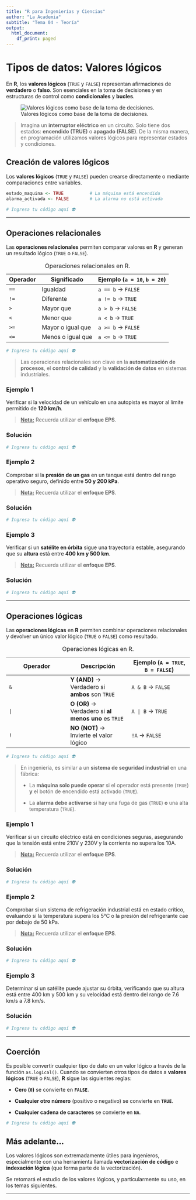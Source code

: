 ```yaml
---
title: "R para Ingenierías y Ciencias"
author: "La Academia"
subtitle: "Tema 04 - Teoría"
output:
  html_document:
    df_print: paged
---
```


# Tipos de datos: Valores lógicos

En **R**, los **valores lógicos** (`TRUE` y `FALSE`) representan afirmaciones de **verdadero** o **falso**. Son esenciales en la toma de decisiones y en estructuras de control como **condicionales** y **bucles**.

![Valores lógicos como base de la toma de decisiones.](https://github.com/aisacc/Programacion-R/blob/main/_Im%C3%A1genes/Tema%2004%20-%20Tipos%20de%20datos%20-%20Valores%20l%C3%B3gicos/1.png?raw=true)

> Imagina un **interruptor eléctrico** en un circuito. Solo tiene dos estados: **encendido (TRUE)** o **apagado (FALSE)**. De la misma manera, en programación utilizamos valores lógicos para representar estados y condiciones.

## Creación de valores lógicos

Los **valores lógicos** (`TRUE` y `FALSE`) pueden crearse directamente o mediante comparaciones entre variables.

``` r
estado_maquina <- TRUE          # La máquina está encendida
alarma_activada <- FALSE        # La alarma no está activada
```

```r
# Ingresa tu código aquí 👽
```

------------------------------------------------------------------------

## Operaciones relacionales

Las **operaciones relacionales** permiten comparar valores en **R** y generan un resultado lógico (`TRUE` o `FALSE`).

| Operador | Significado       | Ejemplo (`a = 10`, `b = 20`) |
|----------|-------------------|------------------------------|
| `==`     | Igualdad          | `a == b` → `FALSE`           |
| `!=`     | Diferente         | `a != b` → `TRUE`            |
| `>`      | Mayor que         | `a > b` → `FALSE`            |
| `<`      | Menor que         | `a < b` → `TRUE`             |
| `>=`     | Mayor o igual que | `a >= b` → `FALSE`           |
| `<=`     | Menos o igual que | `a <= b` → `TRUE`            |

: Operaciones relacionales en R.

```r
# Ingresa tu código aquí 👽
```

> Las operaciones relacionales son clave en la **automatización de procesos**, el **control de calidad** y la **validación de datos** en sistemas industriales.

### Ejemplo 1

Verificar si la velocidad de un vehículo en una autopista es mayor al límite permitido de **120 km/h**.

> [**Nota:**]{.underline} Recuerda utilizar el **enfoque EPS**.

### Solución

```r
# Ingresa tu código aquí 👽
```

### Ejemplo 2

Comprobar si la **presión de un gas** en un tanque está dentro del rango operativo seguro, definido entre **50 y 200 kPa**.

> [**Nota:**]{.underline} Recuerda utilizar el **enfoque EPS**.

### Solución

```r
# Ingresa tu código aquí 👽
```

### Ejemplo 3

Verificar si un **satélite en órbita** sigue una trayectoria estable, asegurando que su **altura** está entre **400 km y 500 km**.

> [**Nota:**]{.underline} Recuerda utilizar el **enfoque EPS**.

### Solución

```r
# Ingresa tu código aquí 👽
```

------------------------------------------------------------------------

## Operaciones lógicas

Las **operaciones lógicas** en **R** permiten combinar operaciones relacionales y devolver un único valor lógico (`TRUE` o `FALSE`) como resultado.

| Operador | Descripción | Ejemplo (`A = TRUE`, `B = FALSE`) |
|------------------------|------------------------|------------------------|
| `&` | **Y (AND)** → Verdadero si **ambos** son `TRUE` | `A & B` → `FALSE` |
| `|` | **O (OR)** → Verdadero si **al menos uno** es `TRUE` | `A | B` → `TRUE` |
| `!` | **NO (NOT)** → Invierte el valor lógico | `!A` → `FALSE` |

: Operaciones lógicas en R.

```r
# Ingresa tu código aquí 👽
```

> En ingeniería, es similar a un **sistema de seguridad industrial** en una fábrica:
>
> -   La **máquina solo puede operar** si el operador está presente (`TRUE`) **y** el botón de encendido está activado (`TRUE`).
>
> -   La **alarma debe activarse** si hay una fuga de gas (`TRUE`) **o** una alta temperatura (`TRUE`).

### Ejemplo 1

Verificar si un circuito eléctrico está en condiciones seguras, asegurando que la tensión está entre 210V y 230V y la corriente no supera los 10A.

> [**Nota:**]{.underline} Recuerda utilizar el **enfoque EPS**.

### Solución

```r
# Ingresa tu código aquí 👽
```

### Ejemplo 2

Comprobar si un sistema de refrigeración industrial está en estado crítico, evaluando si la temperatura supera los 5°C o la presión del refrigerante cae por debajo de 50 kPa.

> [**Nota:**]{.underline} Recuerda utilizar el **enfoque EPS**.

### Solución

```r
# Ingresa tu código aquí 👽
```

### Ejemplo 3

Determinar si un satélite puede ajustar su órbita, verificando que su altura está entre 400 km y 500 km y su velocidad está dentro del rango de 7.6 km/s a 7.8 km/s.

### Solución

```r
# Ingresa tu código aquí 👽
```

------------------------------------------------------------------------

## Coerción

Es posible convertir cualquier tipo de dato en un valor lógico a través de la función `as.logical()`. Cuando se convierten otros tipos de datos a **valores lógicos** (`TRUE` o `FALSE`), **R** sigue las siguientes reglas:

-   **Cero (`0`)** se convierte en **`FALSE`**.

-   **Cualquier otro número** (positivo o negativo) se convierte en **`TRUE`**.

-   **Cualquier cadena de caracteres** se convierte en **`NA`**.

```r
# Ingresa tu código aquí 👽
```

## Más adelante...

Los valores lógicos son extremadamente útiles para ingenieros, especialmente con una herramienta llamada **vectorización de código** e **indexación lógica** (que forma parte de la vectorización).

Se retomará el estudio de los valores lógicos, y particularmente su uso, en los temas siguientes.

------------------------------------------------------------------------
